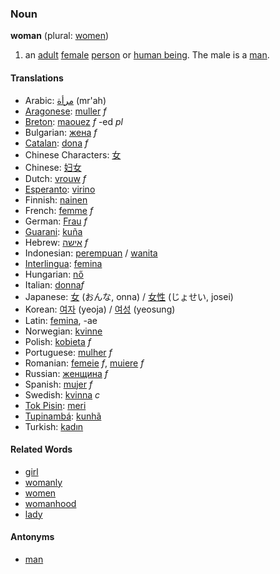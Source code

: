 ===Noun===
'''woman''' (plural: [[women]])

# an [[adult]] [[female]] [[person]] or [[w:human being|human being]]. The male is a [[man]].

====Translations====
*Arabic: [[مرأة]] (mr'ah)
*[[Aragonese]]: [[muller]] ''f''
*[[Breton]]: [[maouez]] ''f'' -ed ''pl''
*Bulgarian: [[жена]] ''f''
*[[Catalan]]: [[dona]] ''f''
*Chinese Characters: [[女]]
*Chinese: [[妇女]]
*Dutch: [[vrouw]] ''f''
*[[Esperanto]]: [[virino]]
*Finnish: [[nainen]]
*French: [[femme]] ''f''
*German: [[Frau]] ''f''
*[[Guarani]]: [[kuña]]
*Hebrew: [[אישה]] ''f''
*Indonesian: [[perempuan]] / [[wanita]]
*[[Interlingua]]: [[femina]]
*Hungarian: [[nő]]
*Italian: [[donna]]''f''
*Japanese: [[女]] (おんな, onna) / [[女性]] (じょせい, josei)
*Korean: [[여자]] (yeoja) / [[여성]] (yeosung)
*Latin: [[femina]], -ae
*Norwegian: [[kvinne]]
*Polish: [[kobieta]] ''f''
*Portuguese: [[mulher]] ''f''
*Romanian: [[femeie]] ''f'', [[muiere]] ''f''
*Russian: [[женщина]] ''f''
*Spanish: [[mujer]] ''f''
*Swedish: [[kvinna]] ''c''
*[[Tok Pisin]]: [[meri]]
*[[Tupinambá]]: [[kunhã]]
*Turkish: [[kadın]]

====Related Words====
*[[girl]]
*[[womanly]]
*[[women]]
*[[womanhood]]
*[[lady]]

====Antonyms====
*[[man]]